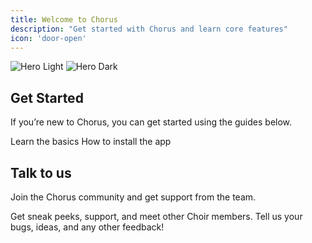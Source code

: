 ```yaml
---
title: Welcome to Chorus
description: "Get started with Chorus and learn core features"
icon: 'door-open'
---
```


<img
  className="block dark:hidden"
  src="/images/hero-light.png"
  alt="Hero Light"
/>
<img
  className="hidden dark:block"
  src="/images/hero-dark.png"
  alt="Hero Dark"
/>

## Get Started

If you’re new to Chorus, you can get started using the guides below.

<CardGroup cols={2}>
  <Card
    title="Introduction"
    icon="book-open"
    href="/introduction"
  >
    Learn the basics
  </Card>
  <Card
    title="Download"
    icon="download"
    href="/installation"
  >
    How to install the app
  </Card>
</CardGroup>

## Talk to us

Join the Chorus community and get support from the team.

<CardGroup cols={2}>
  <Card
    title="Discord"
    icon="discord"
    href="https://discord.gg/kTWpb6JBvM"
  >
    Get sneak peeks, support, and meet other Choir members.
  </Card>
  <Card
    title="Message the Founders"
    icon="envelope"
    href="mailto:founders@chorus.sh"
  >
  Tell us your bugs, ideas, and any other feedback!
  </Card>
</CardGroup>
